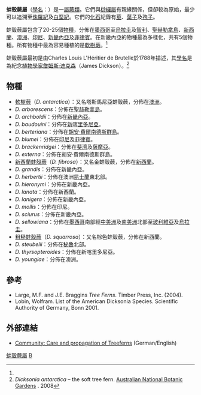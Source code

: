 {{Automatic taxobox
| taxon = Dicksonia
| image = Ferns.jpg
| image_caption = [[軟樹蕨|軟樹蕨]]
| authority = [[Charles_Louis_L'Héritier_de_Brutelle|L'Hér.]]
| subdivision_ranks = [[種|種]]
| subdivision =
* 參見內文
}}

'''蚌殼蕨屬'''（[[學名|學名]]：''{{lang|la|Dicksonia}}''）是一[[屬|屬]][[蕨類|蕨類]]。它們與[[桫欏屬|桫欏屬]]有親緣關係，但卻較為原始，最少可以追溯至[[侏羅紀|侏羅紀]]及[[白堊紀|白堊紀]]。它們的[[化石|化石]]紀錄有[[莖|莖]]、[[葉子|葉子]]及[[孢子|孢子]]。

蚌殼蕨屬包含了20-25個[[物種|物種]]，分佈在[[墨西哥|墨西哥]]至[[烏拉圭|烏拉圭]]及[[智利|智利]]、[[聖赫勒拿島|聖赫勒拿島]]、[[新西蘭|新西蘭]]、[[澳洲|澳洲]]、[[印尼|印尼]]、[[新畿內亞|新畿內亞]]及[[菲律賓|菲律賓]]。在新畿內亞的物種最為多樣化，共有5個物種。所有物種中最為容易種植的是[[軟樹蕨|軟樹蕨]]。<ref name=ANBG/>

蚌殼蕨屬最初是由Charles Louis L'Héritier de Brutelle於1788年描述，其[[學名|學名]]是為紀念[[植物學|植物學家]][[詹姆斯·迪克森|詹姆斯·迪克森]]（James Dickson）。<ref name=ANBG>''Dicksonia antarctica'' – the soft tree fern. [http://www.anbg.gov.au/gnp/interns-2003/dicksonia-antarctica.html Australian National Botanic Gardens] {{Wayback|url=http://www.anbg.gov.au/gnp/interns-2003/dicksonia-antarctica.html |date=20210421090623 }}. 2008</ref>

== 物種 ==
* [[軟樹蕨|軟樹蕨]]（''D. antarctica''）：又名塔斯馬尼亞蚌殼蕨，分佈在[[澳洲|澳洲]]。
* ''D. arborescens''：分佈在[[聖赫勒拿島|聖赫勒拿島]]。
* ''D. archboldii''：分佈在[[新畿內亞|新畿內亞]]。
* ''D. baudouini''：分佈在[[新喀里多尼亞|新喀里多尼亞]]。
* ''D. berteriana''：分佈在[[胡安·費爾南德斯群島|胡安·費爾南德斯群島]]。
* ''D. blumei''：分佈在[[印尼|印尼]]及[[菲律賓|菲律賓]]。
* ''D. brackenridgei''：分佈在[[斐濟|斐濟]]及[[薩摩亞|薩摩亞]]。
* ''D. externa''：分佈在胡安·費爾南德斯群島。
* [[新西蘭蚌殼蕨|新西蘭蚌殼蕨]]（''D. fibrosa''）：又名金蚌殼蕨，分佈在[[新西蘭|新西蘭]]。
* ''D. grandis''：分佈在新畿內亞。
* ''D. herbertii''：分佈在澳洲[[昆士蘭|昆士蘭]]東北部。
* ''D. hieronymi''：分佈在新畿內亞。
* ''D. lanata''：分佈在新西蘭。
* ''D. lanigera''：分佈在新畿內亞。
* ''D. mollis''：分佈在印尼。
* ''D. sciurus''：分佈在新畿內亞。
* ''D. sellowiana''：分佈在[[墨西哥|墨西哥]]南部經[[中美洲|中美洲]]及[[南美洲|南美洲]]北部至[[玻利維亞|玻利維亞]]及[[烏拉圭|烏拉圭]]。
* [[粗糙蚌殼蕨|粗糙蚌殼蕨]]（''D. squarrosa''）：又名棕色蚌殼蕨，分佈在新西蘭。
* ''D. steubelii''：分佈在[[秘魯|秘魯]]北部。
* ''D. thyrsopteroides''：分佈在新喀里多尼亞。
* ''D. youngiae''：分佈在澳洲。

== 參考 ==
{{reflist}}
* Large, M.F. and J.E. Braggins ''Tree Ferns''. Timber Press, Inc. (2004).
* Lobin, Wolfram. List of the American Dicksonia Species. Scientific Authority of Germany, Bonn 2001.

== 外部連結 ==
* [https://web.archive.org/web/20050908055016/http://www.baumfarn.at/treefern/ Community: Care and propagation of Treeferns] (German/English)
{{Taxonbar|from=Q133239}}

[[Category:蚌殼蕨屬|]]
[[Category:蚌殼蕨科|B]]